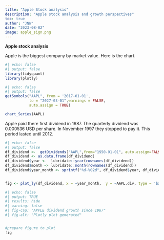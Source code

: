 ```yaml
---
title: "Apple Stock analysis"
description: "Apple stock analysis and growth perspectives"
toc: true
author: "JNW"
date: "2023-08-02"
image: apple_sign.png
---
```


**Apple stock analysis**

Apple is the biggest company by market value. Here is the chart.

```r
#| echo: false
#| output: false
library(tidyquant)
library(plotly)
```

```r
#| echo: false
#| output: false
getSymbols("AAPL", from = '2017-01-01',
           to = "2027-03-01",warnings = FALSE,
           auto.assign = TRUE)

```

```r
chart_Series(AAPL)
```

Apple paid there first dividend in 1987. The quarterly dividend was 0.000536 USD per share. In November 1997 they stopped to pay it. This period lasted until 2012.

```r
#| echo: false
#| output: false
df_dividend <-  getDividends("AAPL",from="1950-01-01", auto.assign=FALSE)
df_dividend <- as.data.frame(df_dividend)
df_dividend$year <-  lubridate::year(rownames(df_dividend))
df_dividend$month <- lubridate::month(rownames(df_dividend))
df_dividend$year_month <- sprintf("%d-%02d", df_dividend$year, df_dividend$month)

 
fig <- plot_ly(df_dividend, x = ~year_month,  y = ~AAPL.div, type = 'bar', name = 'AAPL')

```

```r
#| echo: false
#| output: TRUE
#| results: hide
#| warning: false
#| fig-cap: "APPLE dividend growth since 1987"
#| fig-alt: "Plotly plot generated"


#prepare figure to plot
fig


```
